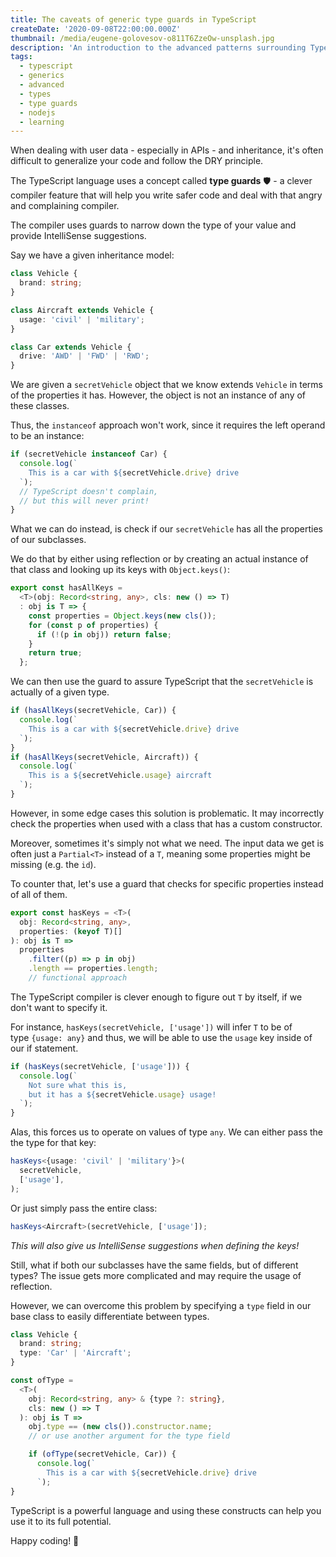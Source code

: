 ```yaml
---
title: The caveats of generic type guards in TypeScript
createDate: '2020-09-08T22:00:00.000Z'
thumbnail: /media/eugene-golovesov-o811T6ZzeOw-unsplash.jpg
description: 'An introduction to the advanced patterns surrounding TypeScript type guards. They help you generalize your code and be more confident in your types.'
tags:
  - typescript
  - generics
  - advanced
  - types
  - type guards
  - nodejs
  - learning
---
```


When dealing with user data - especially in APIs - and inheritance, it's often difficult to generalize your code and follow the DRY principle.

The TypeScript language uses a concept called **type guards** 🛡️ - a clever compiler feature that will help you write safer code and deal with that angry and complaining compiler.

The compiler uses guards to narrow down the type of your value and provide IntelliSense suggestions.

Say we have a given inheritance model:

```ts
class Vehicle {
  brand: string;
}

class Aircraft extends Vehicle {
  usage: 'civil' | 'military';
}

class Car extends Vehicle {
  drive: 'AWD' | 'FWD' | 'RWD';
}
```

We are given a `secretVehicle` object that we know extends `Vehicle` in terms of the properties it has. However, the object is not an instance of any of these classes.

Thus, the `instanceof` approach won't work, since it requires the left operand to be an instance:

```ts
if (secretVehicle instanceof Car) {
  console.log(`
    This is a car with ${secretVehicle.drive} drive
  `);
  // TypeScript doesn't complain,
  // but this will never print!
}
```

What we can do instead, is check if our `secretVehicle` has all the properties of our subclasses.

We do that by either using reflection or by creating an actual instance of that class and looking up its keys with `Object.keys()`:

```ts
export const hasAllKeys =
  <T>(obj: Record<string, any>, cls: new () => T)
  : obj is T => {
    const properties = Object.keys(new cls());
    for (const p of properties) {
      if (!(p in obj)) return false;
    }
    return true;
  };
```

We can then use the guard to assure TypeScript that the `secretVehicle` is actually of a given type.

```ts
if (hasAllKeys(secretVehicle, Car)) {
  console.log(`
    This is a car with ${secretVehicle.drive} drive
  `);
}
if (hasAllKeys(secretVehicle, Aircraft)) {
  console.log(`
    This is a ${secretVehicle.usage} aircraft
  `);
}
```

However, in some edge cases this solution is problematic. It may incorrectly check the properties when used with a class that has a custom constructor.

Moreover, sometimes it's simply not what we need. The input data we get is often just a `Partial<T>` instead of a `T`, meaning some properties might be missing (e.g. the `id`).

To counter that, let's use a guard that checks for specific properties instead of all of them.

```ts
export const hasKeys = <T>(
  obj: Record<string, any>,
  properties: (keyof T)[]
): obj is T =>
  properties
    .filter((p) => p in obj)
    .length == properties.length;
    // functional approach
```

The TypeScript compiler is clever enough to figure out `T` by itself, if we don't want to specify it.

For instance, `hasKeys(secretVehicle, ['usage'])` will infer `T` to be of type `{usage: any}` and thus, we will be able to use the `usage` key inside of our if statement.

```ts
if (hasKeys(secretVehicle, ['usage'])) {
  console.log(`
    Not sure what this is,
    but it has a ${secretVehicle.usage} usage!
  `);
}
```

Alas, this forces us to operate on values of type `any`.
We can either pass the the type for that key:

```ts
hasKeys<{usage: 'civil' | 'military'}>(
  secretVehicle,
  ['usage'],
);
```

Or just simply pass the entire class:

```ts
hasKeys<Aircraft>(secretVehicle, ['usage']);
```

*This will also give us IntelliSense suggestions when defining the keys!*

Still, what if both our subclasses have the same fields, but of different types? The issue gets more complicated and may require the usage of reflection.

However, we can overcome this problem by specifying a `type` field in our base class to easily differentiate between types.

```ts
class Vehicle {
  brand: string;
  type: 'Car' | 'Aircraft';
}

const ofType =
  <T>(
    obj: Record<string, any> & {type ?: string},
    cls: new () => T
  ): obj is T =>
    obj.type == (new cls()).constructor.name;
    // or use another argument for the type field

    if (ofType(secretVehicle, Car)) {
      console.log(`
        This is a car with ${secretVehicle.drive} drive
      `);
}
```

TypeScript is a powerful language and using these constructs can help you use it to its full potential.

Happy coding! 🎉

